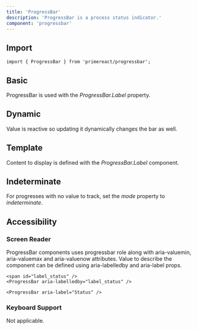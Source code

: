 ```yaml
---
title: 'ProgressBar'
description: 'ProgressBar is a process status indicator.'
component: 'progressbar'
---
```


## Import

```tsx
import { ProgressBar } from 'primereact/progressbar';
```

## Basic

ProgressBar is used with the _ProgressBar.Label_ property.

<DocComponentViewer name="progressbar:basic-demo" />

## Dynamic

Value is reactive so updating it dynamically changes the bar as well.

<DocComponentViewer name="progressbar:dynamic-demo" />

## Template

Content to display is defined with the _ProgressBar.Label_ component.

<DocComponentViewer name="progressbar:template-demo" />

## Indeterminate

For progresses with no value to track, set the _mode_ property to _indeterminate_.

<DocComponentViewer name="progressbar:indeterminate-demo" />

## Accessibility

### Screen Reader

ProgressBar components uses progressbar role along with aria-valuemin, aria-valuemax and aria-valuenow attributes. Value to describe the component can be defined using aria-labelledby and aria-label props.

```tsx
<span id="label_status" />
<ProgressBar aria-labelledby="label_status" />

<ProgressBar aria-label="Status" />
```

### Keyboard Support

Not applicable.
